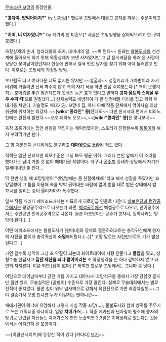 [[무술소년 꼬망]]의 등장인물.

'''"콩자야, 밥먹어야지?"''' by [[닌자링]][* 헬로우 꼬망에서 대놓고 콩자를 깨우는 주문이라고 했다.]

'''"어머, 너 여자였니?!"''' by 폐가의 한 미혼모[* 사실은 꼬망일행을 잡아먹으려고 한 구미호였다.]

옥황상제의 손녀, 염라대왕의 조카, 대마녀의 딸. ~~빽 쩐다~~
원래는 [[물불도사]]를 신선계에 돌아오게 하기 위해 옥황상제가 보낸 사자였지만 그 날 음식배달을 하러 온 사람이 상당한 꽃미남이었던지라 한눈에 반해서 결국 멋진 남자를 찾기 위해 아예 눌러앉고 만다. 이후로는 꼬망네의 가정일 당담.

부끄럼도 타고 여자다운 데도 없지는 않지만 ~~얼굴과~~ 성질머리가 개차반이라 자기 비위에 거슬리면 전혀 봐주지 않고 특히 자기 욕을 하면 반쯤 죽여놓는다.[* 특히 못생겨지는 호박즙를 뿌린 펌킨헤드가 못생긴 놈은 효과 없다고 말하자 '''콩자 울트라 스페셜 무우 수퍼 킥!'''으로 원킬냈다…] 신체능력도 비범하여 다 큰 남정네들 다리를 잡고 휘휘 패대기를 쳐댄다. 기술명도 패대기권. 꼬망네 집, 아니 아예 작품 전체에서 먹이사슬 최상위권에 위치하는 최강자. ~~'''[wiki:"콩라인" 콩]'''잔데도~~
다만,원시시대 편에서 티라노한테는 완전히 발렸다.~~오오 티라노 오오~~,~~'''[wiki:"콩라인" 콩]'''은 맞나보네~~

등장 초중기에는 집안 살림을 책임지는 캐릭터였지만, 스토리가 진행될수록 [[퉁퉁이]]화 해서 부려먹기만 한다. 

그 힘 때문인지 선녀임에도 불구하고 '''대마왕으로 소환'''된 적도 있다.

직책은 일단 선녀지만 외모수준은 그냥 봐도 평균 이하. 그러나 본인 앞에서 이 소리를 했다가는 남녀 가릴 것 없이 패대기권 작렬이다. 더구나 [[공주병]] 증세가 상당해서 자기가 절세미녀인 줄 안다...

딱 한번 생일 때 꼬망일행이 "생일날에는 좀 친절해져봐!"라고 해서 성질을 죽였지만 꼬망일행이 그 틈을 이용해 속을 박박 긁어대는 바람에 열이 받을 대로 받은 상태에서 밤 12시를 알리는 종이 울리자마자 폭주했다.

일부 작품 패러디 에피소드에서는 미묘하게 히로인급 인물로 나온다. [[바보온달과 평강공주]]에서는 평강공주역으로 나오는가 하면, [[백설공주]]에선 백설공주로 나오고, 인어공주에서도 주인공인 인어공주역으로 나온다. 물론 아름답다는 공주가 콩자니, 동화나라는 엉망이 된다.(…)

어떤 에피소드에서는 물불도사가 [왕미녀]와 강제로 결혼하려고하는 총각귀신에게 콩자의 사진을 붙이자 총각귀신이 '''소멸'''해버렸다.(…)[* 꼬망 말로는 사진만으로도 기가 발산된다고…]

가면 갈수록 성격이 그냥 초 악질이 되는데 화이트데이에 사탕 안준다고 '''돌밥'''을 줬고, 성형수술 한답시고 '''집안 재산을 죄다 팔아버리는''' 초 막장행각을 눈 하나 깜박하지 않고 태연히 저지른다. 이쯤 되면 [답이 없다].[* 하지만 헬로우 꼬망에서는 그나마 좀 낫다.]

여담으로 태어날때부터 강한 기를 가지고 태어나서 꼬망식구들 중에서 가장 강할것 같지만 힘만 쎘지, 무술실력은 [꿀빵이] 수준으로 가장 딸린다. 실제로 무술대회에서는 별로 전적이 좋지않다. 물론 힘이 워낙 넘사벽으로 강해서 육탄전으로 가면 최강자일듯.~~그야 결승가서 꼬망 만나면 누가 이길지는 뻔하니깐~~

패대기권이 워낙에 유명해서 그렇지 사실 작중 꼬망(...), 물불도사와 함께 방귀를 주무기로 쓰는 캐릭터중 하나이다. 일명 '''치매가스'''(...). 작중 메카닌과 닌자링이 평소에 콩자의 방귀로 단련된 자신들도 치매가스에 한번 노출되면 2,3일은 치매상태로 있는다는 것을 봐서는 어지간히 센 모양이다.

~~[이말년시리즈]에 등장한 적이 있다 [카더라] [[http://comic.naver.com/webtoon/detail.nhn?titleId=103759&no=119&weekday=wed|보기]]~~
